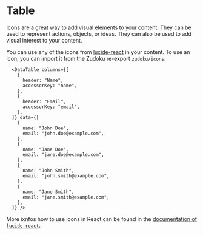 # Table


Icons are a great way to add visual elements to your content. They can be used to represent actions, objects, or ideas. They can also be used to add visual interest to your content.

You can use any of the icons from [lucide-react](https://lucide.dev/icons/) in your content. To use an icon, you can import it from the Zudoku re-export `zudoku/icons`:

      <DataTable columns={[
        {
          header: "Name",
          accessorKey: "name",
        },
        {
          header: "Email",
          accessorKey: "email",
        },
      ]} data={[
        {
          name: "John Doe",
          email: "john.doe@example.com",
        },
        {
          name: "Jane Doe",
          email: "jane.doe@example.com",
        },
        {
          name: "John Smith",
          email: "john.smith@example.com",
        },
        {
          name: "Jane Smith",
          email: "jane.smith@example.com",
        },
      ]} />

More ixnfos how to use icons in React can be found in the [documentation of `lucide-react`](https://lucide.dev/guide/packages/lucide-react#how-to-use).
